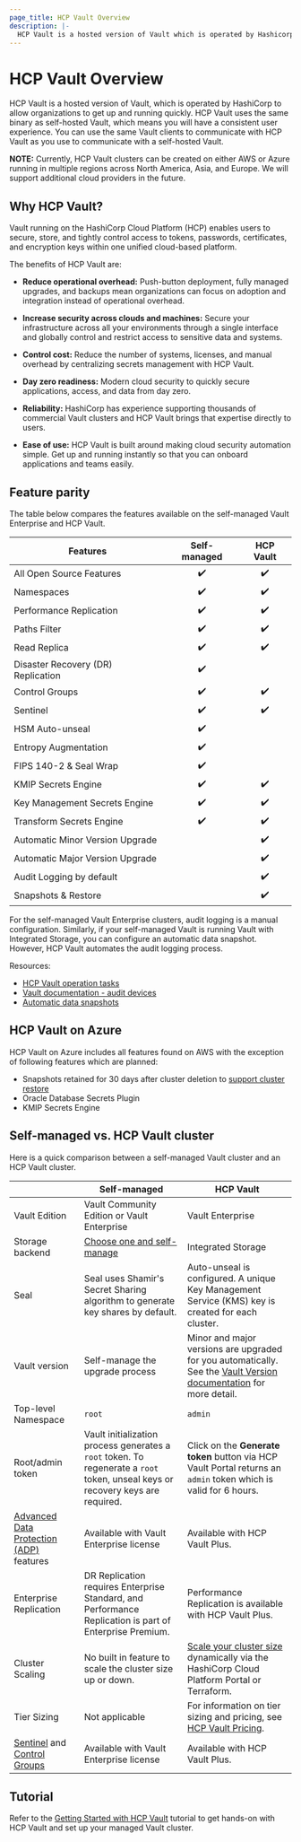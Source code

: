 ```yaml
---
page_title: HCP Vault Overview
description: |-
  HCP Vault is a hosted version of Vault which is operated by Hashicorp on your behalf.
---
```


# HCP Vault Overview

HCP Vault is a hosted version of Vault, which is operated by HashiCorp
to allow organizations to get up and running quickly. HCP Vault uses the same
binary as self-hosted Vault, which means you will have a consistent user
experience. You can use the same Vault clients to communicate with HCP Vault as
you use to communicate with a self-hosted Vault.

**NOTE:** Currently, HCP Vault clusters can be created on either AWS or Azure running in
multiple regions across North America, Asia, and Europe. We will support additional cloud providers in the future.

## Why HCP Vault?

Vault running on the HashiCorp Cloud Platform (HCP) enables users to secure, store, and tightly control access to tokens, passwords, certificates, and encryption keys within one unified cloud-based platform.

The benefits of HCP Vault are:

- **Reduce operational overhead:** Push-button deployment, fully managed
  upgrades, and backups mean organizations can focus on adoption and integration
  instead of operational overhead.

- **Increase security across clouds and machines:** Secure your infrastructure
  across all your environments through a single interface and globally control
  and restrict access to sensitive data and systems.

- **Control cost:** Reduce the number of systems, licenses, and manual overhead
  by centralizing secrets management with HCP Vault.

- **Day zero readiness:** Modern cloud security to quickly secure applications,
  access, and data from day zero.

- **Reliability:** HashiCorp has experience supporting thousands of commercial Vault
  clusters and HCP Vault brings that expertise directly to users.

- **Ease of use:** HCP Vault is built around making cloud security automation
  simple. Get up and running instantly so that you can onboard applications and teams easily.

## Feature parity

The table below compares the features available on the self-managed Vault
Enterprise and HCP Vault.

| Features                                      | Self-managed | HCP Vault       |
|-----------------------------------------------|:------------:|:---------------:|
| All Open Source Features                      | ✔️            | ✔️               |
| Namespaces                                    | ✔️            | ✔️               |
| Performance Replication                       | ✔️            | ✔️               |
| Paths Filter                                  | ✔️            | ✔️               |
| Read Replica                                  | ✔️            | ✔️               |
| Disaster Recovery (DR) Replication            | ✔️            |                 |
| Control Groups                                | ✔️            | ✔️               |
| Sentinel                                      | ✔️            | ✔️               |
| HSM Auto-unseal                               | ✔️            |                 |
| Entropy Augmentation				            | ✔️ 		    |		          |
| FIPS 140-2 & Seal Wrap                        | ✔️            |                 |
| KMIP Secrets Engine                           | ✔️            | ✔️               |
| Key Management Secrets Engine                 | ✔️            | ✔️               |
| Transform Secrets Engine                      | ✔️            | ✔️               |
| Automatic Minor Version Upgrade               |              | ✔️               |
| Automatic Major Version Upgrade               |              | ✔️               |
| Audit Logging by default                      |              | ✔️               |
| Snapshots & Restore                           |              | ✔️               |

<Note>

For the self-managed Vault Enterprise clusters, audit logging is a manual
configuration. Similarly, if your self-managed Vault is running Vault with Integrated Storage,
you can configure an automatic data snapshot. However, HCP Vault automates the
audit logging process.

Resources:

- [HCP Vault operation tasks](/vault/tutorials/cloud/vault-ops)
- [Vault documentation - audit devices](/vault/docs/audit)
- [Automatic data snapshots](/vault/tutorials/raft/raft-storage#automated-snapshots)

</Note>

## HCP Vault on Azure

HCP Vault on Azure includes all features found on AWS with the exception of following features which are planned:

- Snapshots retained for 30 days after cluster deletion to [support cluster restore](/hcp/docs/vault/high-avail-disaster-recover#cluster-deletion-and-snapshot-restore)
- Oracle Database Secrets Plugin
- KMIP Secrets Engine

## Self-managed vs. HCP Vault cluster

Here is a quick comparison between a self-managed Vault cluster and an HCP Vault
cluster.

|                                                                                                              | Self-managed                                                                                                                    | HCP Vault                                                                                                                                                                                                                                                                            |
| ------------------------------------------------------------------------------------------------------------ | ------------------------------------------------------------------------------------------------------------------------------- | ------------------------------------------------------------------------------------------------------------------------------------------------------------------------------------------------------------------------------------------------------------------------------------ |
| Vault Edition                                                                                                | Vault Community Edition or Vault Enterprise                                                                                                   | Vault Enterprise                                                                                                                                                                                                                                                                     |
| Storage backend                                                                                              | [Choose one and self-manage](/vault/docs/configuration/storage)                                                                 | Integrated Storage                                                                                                                                                                                                                                                                   |
| Seal                                                                                                         | Seal uses Shamir's Secret Sharing algorithm to generate key shares by default.                                                  | Auto-unseal is configured. A unique Key Management Service (KMS) key is created for each cluster.                                                                                                                                                                                    |
| Vault version                                                                                                | Self-manage the upgrade process                                                                                                 | Minor and major versions are upgraded for you automatically. See the [Vault Version documentation](/hcp/docs/vault/versions) for more detail.                                                                                                                                        |
| Top-level Namespace                                                                                          | `root`                                                                                                                          | `admin`                                                                                                                                                                                                                                                                              |
| Root/admin token                                                                                             | Vault initialization process generates a `root` token. To regenerate a `root` token, unseal keys or recovery keys are required. | Click on the **Generate token** button via HCP Vault Portal returns an `admin` token which is valid for 6 hours.                                                                                                                                                                     |
| [Advanced Data Protection (ADP)](https://www.hashicorp.com/products/vault/advanced-data-protection) features | Available with Vault Enterprise license                                                                                         | Available with HCP Vault Plus.                                                                                                                                                                                                                                                |
| Enterprise Replication                                                                                       | DR Replication requires Enterprise Standard, and Performance Replication is part of Enterprise Premium.                         | Performance Replication is available with HCP Vault Plus.                                                                                                                                                                                                                            |
| Cluster Scaling                                                                                              | No built in feature to scale the cluster size up or down.                                                                       | [Scale your cluster size](/vault/tutorials/cloud/vault-ops#scale-an-hcp-vault-cluster-up-or-down) dynamically via the HashiCorp Cloud Platform Portal or Terraform.                                                                                                                  |
| Tier Sizing                                                                                                  | Not applicable                                                                                                                  | For information on tier sizing and pricing, see [HCP Vault Pricing](https://cloud.hashicorp.com/products/vault/pricing).
| [Sentinel](/vault/docs/enterprise/sentinel) and [Control Groups](/vault/docs/enterprise/control-groups)      | Available with Vault Enterprise license                                                                                         | Available with HCP Vault Plus.

## Tutorial

Refer to the [Getting Started with HCP Vault](/vault/tutorials/cloud) tutorial to get hands-on with HCP Vault and set up your managed Vault cluster.

<HCPCallout product="vault" />
